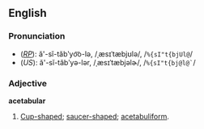 ==English==
===Pronunciation===
*(''[[RP]]''): ă'-sĭ-tăbʹyo͝o-lə, /ˌæsɪˈtæbjʊlə/, /<tt>%{sI"t{bjUl@</tt>/
*(''US''): ă'-sĭ-tăbʹyə-lər, /ˌæsɪˈtæbjəlɚ/, /<tt>%{sI"t{bj@l@`</tt>/
{{rfap}}

===Adjective===
'''acetabular'''

# [[Cup-shaped]]; [[saucer-shaped]]; [[acetabuliform]].